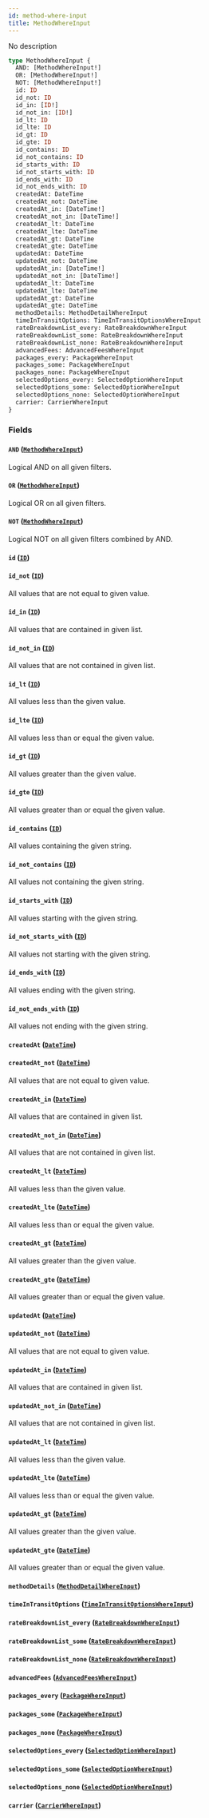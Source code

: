 ```yaml
---
id: method-where-input
title: MethodWhereInput
---
```


No description

```graphql
type MethodWhereInput {
  AND: [MethodWhereInput!]
  OR: [MethodWhereInput!]
  NOT: [MethodWhereInput!]
  id: ID
  id_not: ID
  id_in: [ID!]
  id_not_in: [ID!]
  id_lt: ID
  id_lte: ID
  id_gt: ID
  id_gte: ID
  id_contains: ID
  id_not_contains: ID
  id_starts_with: ID
  id_not_starts_with: ID
  id_ends_with: ID
  id_not_ends_with: ID
  createdAt: DateTime
  createdAt_not: DateTime
  createdAt_in: [DateTime!]
  createdAt_not_in: [DateTime!]
  createdAt_lt: DateTime
  createdAt_lte: DateTime
  createdAt_gt: DateTime
  createdAt_gte: DateTime
  updatedAt: DateTime
  updatedAt_not: DateTime
  updatedAt_in: [DateTime!]
  updatedAt_not_in: [DateTime!]
  updatedAt_lt: DateTime
  updatedAt_lte: DateTime
  updatedAt_gt: DateTime
  updatedAt_gte: DateTime
  methodDetails: MethodDetailWhereInput
  timeInTransitOptions: TimeInTransitOptionsWhereInput
  rateBreakdownList_every: RateBreakdownWhereInput
  rateBreakdownList_some: RateBreakdownWhereInput
  rateBreakdownList_none: RateBreakdownWhereInput
  advancedFees: AdvancedFeesWhereInput
  packages_every: PackageWhereInput
  packages_some: PackageWhereInput
  packages_none: PackageWhereInput
  selectedOptions_every: SelectedOptionWhereInput
  selectedOptions_some: SelectedOptionWhereInput
  selectedOptions_none: SelectedOptionWhereInput
  carrier: CarrierWhereInput
}
```

### Fields

#### `AND` ([`MethodWhereInput`](../rate-manager-service/inputs/method-where-input))

Logical AND on all given filters.

#### `OR` ([`MethodWhereInput`](../rate-manager-service/inputs/method-where-input))

Logical OR on all given filters.

#### `NOT` ([`MethodWhereInput`](../rate-manager-service/inputs/method-where-input))

Logical NOT on all given filters combined by AND.

#### `id` ([`ID`](../rate-manager-service/scalars/id))

#### `id_not` ([`ID`](../rate-manager-service/scalars/id))

All values that are not equal to given value.

#### `id_in` ([`ID`](../rate-manager-service/scalars/id))

All values that are contained in given list.

#### `id_not_in` ([`ID`](../rate-manager-service/scalars/id))

All values that are not contained in given list.

#### `id_lt` ([`ID`](../rate-manager-service/scalars/id))

All values less than the given value.

#### `id_lte` ([`ID`](../rate-manager-service/scalars/id))

All values less than or equal the given value.

#### `id_gt` ([`ID`](../rate-manager-service/scalars/id))

All values greater than the given value.

#### `id_gte` ([`ID`](../rate-manager-service/scalars/id))

All values greater than or equal the given value.

#### `id_contains` ([`ID`](../rate-manager-service/scalars/id))

All values containing the given string.

#### `id_not_contains` ([`ID`](../rate-manager-service/scalars/id))

All values not containing the given string.

#### `id_starts_with` ([`ID`](../rate-manager-service/scalars/id))

All values starting with the given string.

#### `id_not_starts_with` ([`ID`](../rate-manager-service/scalars/id))

All values not starting with the given string.

#### `id_ends_with` ([`ID`](../rate-manager-service/scalars/id))

All values ending with the given string.

#### `id_not_ends_with` ([`ID`](../rate-manager-service/scalars/id))

All values not ending with the given string.

#### `createdAt` ([`DateTime`](../rate-manager-service/scalars/date-time))

#### `createdAt_not` ([`DateTime`](../rate-manager-service/scalars/date-time))

All values that are not equal to given value.

#### `createdAt_in` ([`DateTime`](../rate-manager-service/scalars/date-time))

All values that are contained in given list.

#### `createdAt_not_in` ([`DateTime`](../rate-manager-service/scalars/date-time))

All values that are not contained in given list.

#### `createdAt_lt` ([`DateTime`](../rate-manager-service/scalars/date-time))

All values less than the given value.

#### `createdAt_lte` ([`DateTime`](../rate-manager-service/scalars/date-time))

All values less than or equal the given value.

#### `createdAt_gt` ([`DateTime`](../rate-manager-service/scalars/date-time))

All values greater than the given value.

#### `createdAt_gte` ([`DateTime`](../rate-manager-service/scalars/date-time))

All values greater than or equal the given value.

#### `updatedAt` ([`DateTime`](../rate-manager-service/scalars/date-time))

#### `updatedAt_not` ([`DateTime`](../rate-manager-service/scalars/date-time))

All values that are not equal to given value.

#### `updatedAt_in` ([`DateTime`](../rate-manager-service/scalars/date-time))

All values that are contained in given list.

#### `updatedAt_not_in` ([`DateTime`](../rate-manager-service/scalars/date-time))

All values that are not contained in given list.

#### `updatedAt_lt` ([`DateTime`](../rate-manager-service/scalars/date-time))

All values less than the given value.

#### `updatedAt_lte` ([`DateTime`](../rate-manager-service/scalars/date-time))

All values less than or equal the given value.

#### `updatedAt_gt` ([`DateTime`](../rate-manager-service/scalars/date-time))

All values greater than the given value.

#### `updatedAt_gte` ([`DateTime`](../rate-manager-service/scalars/date-time))

All values greater than or equal the given value.

#### `methodDetails` ([`MethodDetailWhereInput`](../rate-manager-service/inputs/method-detail-where-input))

#### `timeInTransitOptions` ([`TimeInTransitOptionsWhereInput`](../rate-manager-service/inputs/time-in-transit-options-where-input))

#### `rateBreakdownList_every` ([`RateBreakdownWhereInput`](../rate-manager-service/inputs/rate-breakdown-where-input))

#### `rateBreakdownList_some` ([`RateBreakdownWhereInput`](../rate-manager-service/inputs/rate-breakdown-where-input))

#### `rateBreakdownList_none` ([`RateBreakdownWhereInput`](../rate-manager-service/inputs/rate-breakdown-where-input))

#### `advancedFees` ([`AdvancedFeesWhereInput`](../rate-manager-service/inputs/advanced-fees-where-input))

#### `packages_every` ([`PackageWhereInput`](../rate-manager-service/inputs/package-where-input))

#### `packages_some` ([`PackageWhereInput`](../rate-manager-service/inputs/package-where-input))

#### `packages_none` ([`PackageWhereInput`](../rate-manager-service/inputs/package-where-input))

#### `selectedOptions_every` ([`SelectedOptionWhereInput`](../rate-manager-service/inputs/selected-option-where-input))

#### `selectedOptions_some` ([`SelectedOptionWhereInput`](../rate-manager-service/inputs/selected-option-where-input))

#### `selectedOptions_none` ([`SelectedOptionWhereInput`](../rate-manager-service/inputs/selected-option-where-input))

#### `carrier` ([`CarrierWhereInput`](../rate-manager-service/inputs/carrier-where-input))
